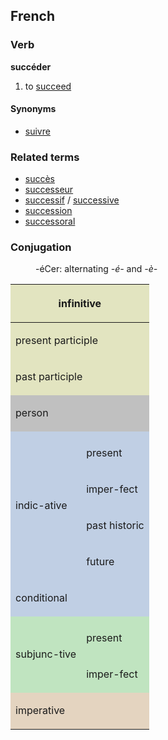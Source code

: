 ==French==
===Verb===
'''succéder'''

# to [[succeed]]

====Synonyms====
*[[suivre]]

===Related terms===
*[[succès]]
*[[successeur]]
*[[successif]] / [[successive]]
*[[succession]]
*[[successoral]]

===Conjugation===
:-éCer: alternating ''-é-'' and ''-è-''
<center>
{| style="background:#F0F0F0"

|-
! colspan="3" style="background:#e2e4c0" | infinitive
| colspan="5" | succéder

|-
! colspan="3" style="background:#e2e4c0" | present participle
| colspan="5" | succédant

|-
! colspan="3" style="background:#e2e4c0" | past participle
| colspan="5" | [[succédé]]

|-
! colspan="2" rowspan="2" style="background:#C0C0C0" | person
! colspan="3" style="background:#C0C0C0" | singular
! colspan="3" style="background:#C0C0C0" | plural

|-
! style="background:#C0C0C0;width:12.5%" | first
! style="background:#C0C0C0;width:12.5%" | second
! style="background:#C0C0C0;width:12.5%" | third
! style="background:#C0C0C0;width:12.5%" | first
! style="background:#C0C0C0;width:12.5%" | second
! style="background:#C0C0C0;width:12.5%" | third

|-
! style="background:#c0cfe4" rowspan="5" | indic-ative
! style="background:#c0cfe4" | 
! style="background:#c0cfe4" | je
! style="background:#c0cfe4" | tu
! style="background:#c0cfe4" | il
! style="background:#c0cfe4" | nous
! style="background:#c0cfe4" | vous
! style="background:#c0cfe4" | ils

|-
! style="height:3em;background:#c0cfe4" | present
| succède
| succèdes
| succède
| succédons
| succédez
| succèdent

|-
! style="height:3em;background:#c0cfe4" | imper-fect
| succédais
| succédais
| succédait
| succédions
| succédiez
| succédaient

|-
! style="height:3em;background:#c0cfe4" | past historic
| succédai
| succédas
| succéda
| succédâmes
| succédâtes
| succédèrent

|-
! style="height:3em;background:#c0cfe4" | future
| succéderai
| succéderas
| succédera
| succéderons
| succéderez
| succéderont

|-
! style="height:3em;background:#c0cfe4" colspan="2" | conditional
| succéderais
| succéderais
| succéderait
| succéderions
| succéderiez
| succéderaient

|-
! style="background:#c0e4c0" rowspan="3" | subjunc-tive
! style="background:#c0e4c0" | 
! style="background:#c0e4c0" | que je
! style="background:#c0e4c0" | que tu
! style="background:#c0e4c0" | qu'il
! style="background:#c0e4c0" | que nous
! style="background:#c0e4c0" | que vous
! style="background:#c0e4c0" | qu'ils

|-
! style="height:3em;background:#c0e4c0" | present
| succède
| succèdes
| succède
| succédions
| succédiez
| succèdent

|-
! style="height:3em;background:#c0e4c0" | imper-fect
| succédasse
| succédasses
| succédât
| succé-dassions
| succé-dassiez
| succé-dassent

|-
! colspan="2" rowspan="2" style="height:3em;background:#e4d4c0" | imperative
! style="background:#e4d4c0" | -
! style="background:#e4d4c0" | tu
! style="background:#e4d4c0" | -
! style="background:#e4d4c0" | nous
! style="background:#e4d4c0" | vous
! style="background:#e4d4c0" | -

|-
|
| succède
| 
| succédons
| succédez
| 

|}
</center>